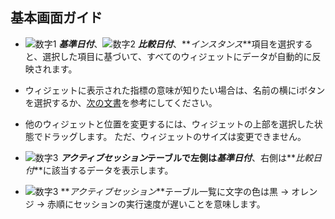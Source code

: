 ## 基本画面ガイド

<ProdImg img='db-compare-count-trend.png' desc='カウント推移' />

-   ![数字1](/img/number-01.png) **_基準日付_**、![数字2](/img/number-02.png) **_比較日付_**、**_インスタンス_**項目を選択すると、選択した項目に基づいて、すべてのウィジェットにデータが自動的に反映されます。

-   ウィジェットに表示された指標の意味が知りたい場合は、名前の横に<span class='mark'>i</span>ボタンを選択するか、[次の文書](metrics-data-list)を参考にしてください。

-   他のウィジェットと位置を変更するには、ウィジェットの上部を選択した状態でドラッグします。 ただ、ウィジェットのサイズは変更できません。

-   ![数字3](/img/number-03.png) **_アクティブセッション_**テーブルで左側は**_基準日付_**、右側は**_比較日付_**に該当するデータを表示します。

-   ![数字3](/img/number-03.png) **_アクティブセッション_**テーブル一覧に文字の色は黒 → <span class='slow'>オレンジ</span> → <span class='vslow'>赤</span>順にセッションの実行速度が遅いことを意味します。
